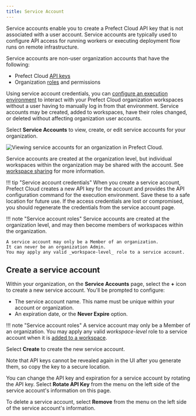 ```yaml
---
title: Service Account
---
```



Service accounts enable you to create a Prefect Cloud API key that is not associated with a user account.
Service accounts are typically used to configure API access for running workers or executing deployment flow runs on remote infrastructure.

Service accounts are non-user organization accounts that have the following:

- Prefect Cloud [API keys](/2.13/cloud/users/api-keys/)
- Organization [roles](/2.13/cloud/users/roles/) and permissions

Using service account credentials, you can [configure an execution environment](/2.13/cloud/connecting/#configure-a-local-execution-environment) to interact with your Prefect Cloud organization workspaces without a user having to manually log in from that environment.
Service accounts may be created, added to workspaces, have their roles changed, or deleted without affecting organization user accounts.

Select **Service Accounts** to view, create, or edit service accounts for your organization.

![Viewing service accounts for an organization in Prefect Cloud.](/2.13/img/ui/service-accounts.png)

Service accounts are created at the organization level, but individual workspaces within the organization may be shared with the account.
See [workspace sharing](/2.13/cloud/workspaces/#workspace-sharing) for more information.

!!! tip "Service account credentials"
    When you create a service account, Prefect Cloud creates a new API key for the account and provides the API configuration command for the execution environment.
    Save these to a safe location for future use.
    If the access credentials are lost or compromised, you should regenerate the credentials from the service account page.

!!! note "Service account roles"
    Service accounts are created at the organization level, and may then become members of workspaces within the organization.

    A service account may only be a Member of an organization. 
    It can never be an organization Admin. 
    You may apply any valid _workspace-level_ role to a service account.

## Create a service account

Within your organization, on the **Service Accounts** page, select the **+** icon to create a new service account. You'll be prompted to configure:

- The service account name. This name must be unique within your account or organization.
- An expiration date, or the **Never Expire** option.

!!! note "Service account roles"
    A service account may only be a Member of an organization.
    You may apply any valid _workspace-level_ role to a service account when it is [added to a workspace](/2.13/cloud/workspaces/#workspace-sharing).

Select **Create** to create the new service account.

Note that API keys cannot be revealed again in the UI after you generate them, so copy the key to a secure location.

You can change the API key and expiration for a service account by rotating the API key.
Select **Rotate API Key** from the menu on the left side of the service account's information on this page.

To delete a service account, select **Remove** from the menu on the left side of the service account's information.
